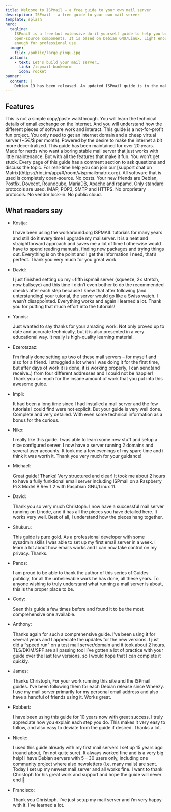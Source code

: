 ```yaml
---
title: Welcome to ISPmail – a free guide to your own mail server
description: ISPmail – a free guide to your own mail server
template: splash
hero:
  tagline:
    ISPmail is a free but extensive do-it-yourself guide to help you build a fully-functional mail server from 100%
    open-source components. It is based on Debian GNU/Linux. Light enough for your friends and family. Or powerful
    enough for professional use.
  image:
    file: /public/large-pingu.jpg
  actions:
    - text: Let's build your mail server…
      link: /ispmail-bookworm
      icon: rocket
banner:
  content: |
    Debian 13 has been released. An updated ISPmail guide is in the making. Stay tuned.
---
```



## Features

<CardGrid stagger>
  <Card title="Educational" icon="open-book">
    This is not a simple copy/paste walkthrough. You will learn the technical details of email exchange on the internet.
    And you will understand how the different pieces of software work and interact.
  </Card>
  <Card title="Free" icon="heart">
    This guide is a not-for-profit fun project. You only need to get an internet domain and a cheap virtual server
    (~5€/$ per month). Powered by the desire to make the internet a bit more decentralized.
  </Card>
  <Card title="Since 2003" icon="seti:clock">
    This guide has been maintained for over 20 years. Made for nerds who want a boring stable mail server that just
    works with little maintenance. But with all the features that make it fun.
  </Card>
  <Card title="You’re not alone" icon="comment">
    You won’t get stuck. Every page of this guide has a comment section to ask questions and discuss the topic. For
    real-time help you can join our [support chat on Matrix](https://riot.im/app/#/room/#ispmail:matrix.org).
  </Card>
  <Card title="Open source" icon="linux">
    All software that is used is completely open-source. No costs. Your new friends are Debian, Postfix, Dovecot,
    Roundcube, MariaDB, Apache and rspamd.
  </Card>
  <Card title="Standards" icon="star">
    Only standard protocols are used. IMAP, POP3, SMTP and HTTPS. No proprietary protocols. No vendor lock-in. No public
    cloud.
  </Card>
</CardGrid>

## What readers say

- Kostja:

  I have been using the workaround.org ISPMAIL tutorials for many years and still do it every time I upgrade my
  mailserver. It is a neat and straightforward approach and saves me a lot of time I otherwise would have to spend
  reading manuals, finding new packages and trying things out. Everything is on the point and I get the information I
  need, that’s perfect. Thank you very much for you great work.

- David:

  I just finished setting up my ~fifth ispmail server (squeeze, 2x stretch, now bullseye) and this time I didn’t even
  bother to do the recommended checks after each step because I knew that after following (and unterstanding) your
  tutorial, the server would go like a Swiss watch. I wasn’t disappointed. Everything works and again I learned a lot.
  Thank you for putting that much effort into the tutorials!

- Yannis:

  Just wanted to say thanks for your amazing work. Not only proved up to date and accurate technically, but it is also
  presented in a very educational way. It really is high-quality learning material.

- Ezerotszaz:

  I’m finally done setting up two of these mail servers – for myself and also for a friend. I struggled a lot when I was
  doing it for the first time, but after days of work it is done, it is working properly, I can send(and receive..) from
  four different addresses and I could not be happier! Thank you so much for the insane amount of work that you put into
  this awesome guide.

- Impli:

  It had been a long time since I had installed a mail server and the few tutorials I could find were not explicit. But
  your guide is very well done. Complete and very detailed. With even some technical information as a bonus for the
  curious.

- Niko:

  I really like this guide. I was able to learn some new stuff and setup a nice configured server. I now have a server
  running 2 domains and several user accounts. It took me a few evenings of my spare time and i think it was worth it.
  Thank you very much for your guidance!

- Michael:

  Great guide! Thanks! Very structured and clear! It took me about 2 hours to have a fully funktional email server
  including ISPmail on a Raspberry Pi 3 Model B Rev 1.2 with Raspbian GNU/Linux 11.

- David:

  Thank you so very much Christoph. I now have a successful mail server running on Linode, and it has all the pieces you
  have detailed here. It works very well. Best of all, I understand how the pieces hang together.

- Shukuru:

  This guide is pure gold. As a professional developer with some sysadmin skills I was able to set up my first email
  server in a week. I learn a lot about how emails works and I can now take control on my privacy. Thanks.

- Panos:

  I am proud to be able to thank the author of this series of Guides publicly, for all the unbelievable work he has
  done, all these years. To anyone wishing to truly understand what running a mail server is about, this is the proper
  place to be.

- Cody:

  Seen this guide a few times before and found it to be the most comprehensive one available.

- Anthony:

  Thanks again for such a comprehensive guide. I’ve been using it for several years and I appreciate the updates for the
  new versions. I just did a “speed run" on a test mail server/domain and it took about 2 hours. TLS/DKIM/SPF are all
  passing too! I’ve gotten a lot of practice with your guide over the last few versions, so I would hope that I can
  complete it quickly.

- James:

  Thanks Christoph, For your work running this site and the ISPmail guides. I’ve been following them for each Debian
  release since Wheezy. I use my mail server primarily for my personal email address and also have a handful of friends
  using it. Works great.

- Robbert:

  I have been using this guide for 10 years now with great success. I truly appreciate how you explain each step you do.
  This makes it very easy to follow, and also easy to deviate from the guide if desired. Thanks a lot.

- Nicole:

  I used this guide already with my first mail servers I set up 15 years ago (round about, I’m not quite sure). It
  always worked fine and is a very big help! I have Debian servers with 5 – 30 users only, including one community
  project where also newsletters (i.e. many mails) are sent. Today I set up my newest mail server and all works fine. I
  want to thank Christoph for his great work and support and hope the guide will never end 🙂

- Francisco:

  Thank you Christoph. I’ve just setup my mail server and i’m very happy with it. I’ve learned a lot.
